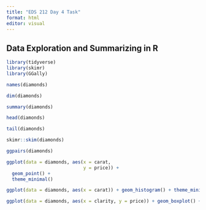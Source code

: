 ```yaml
---
title: "EDS 212 Day 4 Task"
format: html
editor: visual
---
```


## Data Exploration and Summarizing in R

```r
library(tidyverse)
library(skimr)
library(GGally)
```

```r
names(diamonds)

dim(diamonds)

summary(diamonds)

head(diamonds)

tail(diamonds)

skimr::skim(diamonds)
```

```r
ggpairs(diamonds)
```

```r
ggplot(data = diamonds, aes(x = carat, 
                            y = price)) + 
  geom_point() + 
  theme_minimal()
```

```r
ggplot(data = diamonds, aes(x = carat)) + geom_histogram() + theme_minimal()
```

```r
ggplot(data = diamonds, aes(x = clarity, y = price)) + geom_boxplot() + theme_minimal()
```
